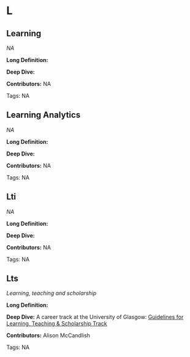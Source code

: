 #  L 
 
## Learning

<dfn>NA</dfn>

**Long Definition:** 











**Deep Dive:** 



**Contributors:** NA

Tags: NA
 
## Learning Analytics

<dfn>NA</dfn>

**Long Definition:** 











**Deep Dive:** 



**Contributors:** NA

Tags: NA
 
## Lti

<dfn>NA</dfn>

**Long Definition:** 











**Deep Dive:** 



**Contributors:** NA

Tags: NA
 
## Lts

<dfn>Learning, teaching and scholarship</dfn>

**Long Definition:** 











**Deep Dive:** A career track at the University of Glasgow: [Guidelines for Learning, Teaching & Scholarship Track](https://www.gla.ac.uk/media/Media_499574_smxx.pdf)



**Contributors:** Alison McCandlish

Tags: NA
